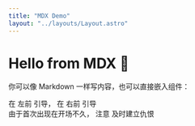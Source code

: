 ```yaml
---
title: "MDX Demo"
layout: "../layouts/Layout.astro"
---
```


# Hello from MDX 👋

你可以像 Markdown 一样写内容，也可以直接嵌入组件：

<SolutionSection>
  <div class="flex gap-4">
    <div class="shrink-0 grow space-y-4">
      <div class="gap-strat flex items-center">
        <RoleIcon role="tank" tag="MT" />
        在
        <Boss />
        <Span variant="pink">左前</Span>
        引导，
        <RoleIcon role="tank" tag="ST" />
        在
        <Boss />
        <Span variant="pink">右前</Span>
        引导
      </div>
      <div class="gap-strat flex items-center">
        由于首次出现在开场不久，
        <RoleIcon role="tank" tag="ST" />
        注意
        <Span variant="pink">及时建立仇恨</Span>
      </div>
    </div>
  </div>
</SolutionSection>